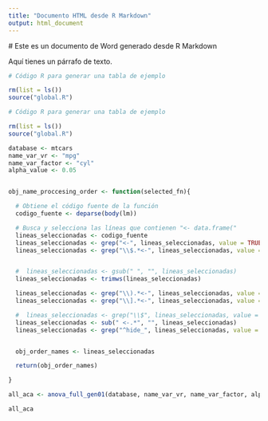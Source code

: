 ```yaml
---
title: "Documento HTML desde R Markdown"
output: html_document
---
```


  # Este es un documento de Word generado desde R Markdown

  Aquí tienes un párrafo de texto.

```r
# Código R para generar una tabla de ejemplo

rm(list = ls())
source("global.R")
```


```r
# Código R para generar una tabla de ejemplo

rm(list = ls())
source("global.R")

database <- mtcars
name_var_vr <- "mpg"
name_var_factor <- "cyl"
alpha_value <- 0.05


obj_name_proccesing_order <- function(selected_fn){

  # Obtiene el código fuente de la función
  codigo_fuente <- deparse(body(lm))

  # Busca y selecciona las líneas que contienen "<- data.frame("
  lineas_seleccionadas <- codigo_fuente
  lineas_seleccionadas <- grep("<-", lineas_seleccionadas, value = TRUE)
  lineas_seleccionadas <- grep("\\$.*<-", lineas_seleccionadas, value = TRUE, invert = TRUE)


  #  lineas_seleccionadas <- gsub(" ", "", lineas_seleccionadas)
  lineas_seleccionadas <- trimws(lineas_seleccionadas)

  lineas_seleccionadas <- grep("\\).*<-", lineas_seleccionadas, value = TRUE, invert = TRUE)
  lineas_seleccionadas <- grep("\\].*<-", lineas_seleccionadas, value = TRUE, invert = TRUE)

  #  lineas_seleccionadas <- grep("\\$", lineas_seleccionadas, value = TRUE, invert = TRUE)
  lineas_seleccionadas <- sub(" <-.*", "", lineas_seleccionadas)
  lineas_seleccionadas <- grep("^hide_", lineas_seleccionadas, value = TRUE, invert = TRUE)


  obj_order_names <- lineas_seleccionadas

  return(obj_order_names)

}

all_aca <- anova_full_gen01(database, name_var_vr, name_var_factor, alpha_value)

all_aca
```

